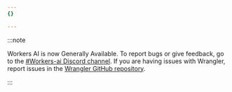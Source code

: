 ```yaml
---
{}

---
```


:::note

Workers AI is now Generally Available. To report bugs or give feedback, go to the [#Workers-ai Discord channel](https://discord.cloudflare.com). If you are having issues with Wrangler, report issues in the [Wrangler GitHub repository](https://github.com/cloudflare/workers-sdk/issues/new/choose).


:::
